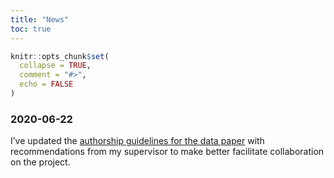 ```yaml
---
title: "News"
toc: true
---
```


```r
knitr::opts_chunk$set(
  collapse = TRUE,
  comment = "#>",
  echo = FALSE
)
```

### 2020-06-22

I've updated the [authorship guidelines for the data paper](a07-Authorship-guidelines-for-the-data-paper.html) with recommendations from my supervisor to make better facilitate collaboration on the project.

